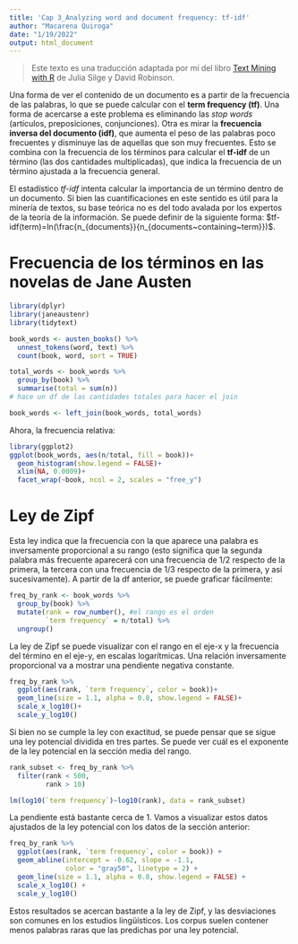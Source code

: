 ```yaml
---
title: 'Cap 3_Analyzing word and document frequency: tf-idf'
author: "Macarena Quiroga"
date: "1/19/2022"
output: html_document
---
```


> Este texto es una traducción adaptada por mí del libro [Text Mining with R](https://www.tidytextmining.com/preface.html) de Julia Silge y David Robinson. 

Una forma de ver el contenido de un documento es a partir de la frecuencia de las palabras, lo que se puede calcular con el **term frequency (tf)**. Una forma de acercarse a este problema es eliminando las *stop words* (artículos, preposiciones, conjunciones). Otra es mirar la **frecuencia inversa del documento (idf)**, que aumenta el peso de las palabras poco frecuentes y disminuye las de aquellas que son muy frecuentes. Esto se combina con la frecuencia de los términos para calcular el **tf-idf** de un término (las dos cantidades multiplicadas), que indica la frecuencia de un término ajustada a la frecuencia general.

El estadístico *tf-idf* intenta calcular la importancia de un término dentro de un documento. Si bien las cuantificaciones en este sentido es útil para la minería de textos, su base teórica no es del todo avalada por los expertos de la teoría de la información. Se puede definir de la siguiente forma: $tf-idf(term)=ln(\frac{n_{documents}}{n_{documents~containing~term}})$.

# Frecuencia de los términos en las novelas de Jane Austen

```r
library(dplyr)
library(janeaustenr)
library(tidytext)

book_words <- austen_books() %>% 
  unnest_tokens(word, text) %>% 
  count(book, word, sort = TRUE)

total_words <- book_words %>% 
  group_by(book) %>% 
  summarise(total = sum(n))
# hace un df de las cantidades totales para hacer el join

book_words <- left_join(book_words, total_words)
```

Ahora, la frecuencia relativa:
```r
library(ggplot2)
ggplot(book_words, aes(n/total, fill = book))+
  geom_histogram(show.legend = FALSE)+
  xlim(NA, 0.0009)+
  facet_wrap(~book, ncol = 2, scales = "free_y")
```

# Ley de Zipf

Esta ley indica que la frecuencia con la que aparece una palabra es inversamente proporcional a su rango (esto significa que la segunda palabra más frecuente aparecerá con una frecuencia de 1/2 respecto de la primera, la tercera con una frecuencia de 1/3 respecto de la primera, y así sucesivamente). A partir de la df anterior, se puede graficar fácilmente:

```r
freq_by_rank <- book_words %>% 
  group_by(book) %>% 
  mutate(rank = row_number(), #el rango es el orden
         `term frequency` = n/total) %>% 
  ungroup()
```

La ley de Zipf se puede visualizar con el rango en el eje-x y la frecuencia del término en el eje-y, en escalas logarítmicas. Una relación inversamente proporcional va a mostrar una pendiente negativa constante.

```r
freq_by_rank %>% 
  ggplot(aes(rank, `term frequency`, color = book))+
  geom_line(size = 1.1, alpha = 0.8, show.legend = FALSE)+
  scale_x_log10()+
  scale_y_log10()
```

Si bien no se cumple la ley con exactitud, se puede pensar que se sigue una ley potencial dividida en tres partes. Se puede ver cuál es el exponente de la ley potencial en la sección media del rango.

```r
rank_subset <- freq_by_rank %>% 
  filter(rank < 500,
         rank > 10)

lm(log10(`term frequency`)~log10(rank), data = rank_subset)
```

La pendiente está bastante cerca de 1. Vamos a visualizar estos datos ajustados de la ley potencial con los datos de la sección anterior:

```r
freq_by_rank %>% 
  ggplot(aes(rank, `term frequency`, color = book)) + 
  geom_abline(intercept = -0.62, slope = -1.1, 
              color = "gray50", linetype = 2) +
  geom_line(size = 1.1, alpha = 0.8, show.legend = FALSE) + 
  scale_x_log10() +
  scale_y_log10()
```

Estos resultados se acercan bastante a la ley de Zipf, y las desviaciones son comunes en los estudios lingüísticos. Los corpus suelen contener menos palabras raras que las predichas por una ley potencial.